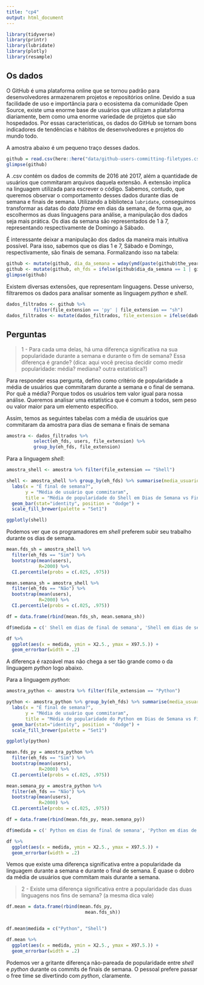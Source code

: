 ```yaml
---
title: "cp4"
output: html_document
---
```


```r
library(tidyverse)
library(printr)
library(lubridate)
library(plotly)
library(resample)
```

## Os dados

O GitHub é uma plataforma online que se tornou padrão para desenvolvedores armazenarem projetos e repositórios online. Devido a sua facilidade de uso e importância para o ecosistema da comunidade Open Source, existe uma enorme base de usuários que utilizam a plataforma diariamente, bem como uma enorme variedade de projetos que são hospedados. Por essas características, os dados do GitHub se tornam bons indicadores de tendências e hábitos de desenvolvedores e projetos do mundo todo. 

A amostra abaixo é um pequeno traço desses dados.
```r
github = read.csv(here::here("data/github-users-committing-filetypes.csv"))
glimpse(github)

```
A .csv contém os dados de commits de 2016 até 2017, além a quantidade de usuários que commitaram arquivos daquela extensão. A extensão implica na linguagem utilizada para escrever o código.
Sabemos, contudo, que queremos observar o comportamento desses dados durante dias de semana e finais de semana. Utilizando a biblioteca `lubridate`, conseguimos transformar as datas do *data frame* em dias da semana, de forma que, ao escolhermos as duas linguagens para análise, a manipulação dos dados seja mais prática.
Os dias da semana são representados de 1 à 7, representando respectivamente de Domingo à Sábado.

É interessante deixar a manipulação dos dados da maneira mais intuitiva possível. Para isso, sabemos que os dias 1 e 7, Sábado e Domingo, respectivamente, são finais de semana. Formalizando isso na tabela:

```r
github <- mutate(github, dia_da_semana = wday(ymd(paste(github$the_year,"/",github$the_month,"/",github$month_day))))
github <- mutate(github, eh_fds = ifelse(github$dia_da_semana == 1 | github$dia_da_semana == 7, "Sim", "Não"))
glimpse(github)
```

Existem diversas extensões, que representam linguagens. Desse universo, filtraremos os dados para analisar somente as linguagem *python* e *shell*.

```r
dados_filtrados <- github %>%
          filter(file_extension == 'py' | file_extension == "sh")
dados_filtrados <- mutate(dados_filtrados, file_extension = ifelse(dados_filtrados$file_extension == "py" , "Python", "Shell"))

```

## Perguntas

> 1 - Para cada uma delas, há uma diferença significativa na sua popularidade durante a semana e durante o fim de semana? Essa diferença é grande? (dica: aqui você precisa decidir como medir popularidade: média? mediana? outra estatística?)

Para responder essa pergunta, defino como critério de popularidade a média de usuários que commitaram durante a semana e o final de semana. Por quê a média? Porque todos os usuários tem valor igual para nossa análise. Queremos analisar uma estatística que é comum a todos, sem peso ou valor maior para um elemento específico.

Assim, temos as seguintes tabelas com a média de usuários que commitaram da amostra para dias de semana e finais de semana

```r
amostra <- dados_filtrados %>%
          select(eh_fds, users, file_extension) %>%
          group_by(eh_fds, file_extension)
```


Para a linguagem *shell*:

```r
amostra_shell <- amostra %>% filter(file_extension == "Shell")

shell <- amostra_shell %>% group_by(eh_fds) %>% summarise(media_usuarios = mean(users)) %>% ggplot(aes(eh_fds, media_usuarios, fill = eh_fds)) + 
  labs(x = "É final de semana?",
       y = "Média de usuário que commitaram",
       title = "Média de popularidade do Shell em Dias de Semana vs Finais de Semana" ) +
  geom_bar(stat="identity", position = "dodge") + 
  scale_fill_brewer(palette = "Set1")

ggplotly(shell)
```

Podemos ver que os programadores em *shell* preferem subir seu trabalho durante os dias de semana.

```r
mean.fds_sh = amostra_shell %>%
  filter(eh_fds == "Sim") %>% 
  bootstrap(mean(users),
            R=2000) %>%
  CI.percentile(probs = c(.025, .975))

mean.semana_sh = amostra_shell %>%
  filter(eh_fds == "Não") %>%
  bootstrap(mean(users),
            R=2000) %>%
  CI.percentile(probs = c(.025, .975))

```

```r
df = data.frame(rbind(mean.fds_sh, mean.semana_sh))

df$medida = c(' Shell em dias de final de semana', 'Shell em dias de semana')

df %>% 
  ggplot(aes(x = medida, ymin = X2.5., ymax = X97.5.)) + 
  geom_errorbar(width = .2)
```

A diferença é razoável mas não chega a ser tão grande como o da linguagem *python* logo abaixo.

Para a linguagem *python*:

```r
amostra_python <- amostra %>% filter(file_extension == "Python")

python <- amostra_python %>% group_by(eh_fds) %>% summarise(media_usuarios = mean(users)) %>% ggplot(aes(eh_fds, media_usuarios, fill = eh_fds)) + 
  labs(x = "É final de semana?",
       y = "Média de usuário que commitaram",
       title = "Média de popularidade do Python em Dias de Semana vs Finais de Semana" ) +
  geom_bar(stat="identity", position = "dodge") + 
  scale_fill_brewer(palette = "Set1")

ggplotly(python)
```

```r
mean.fds_py = amostra_python %>%
  filter(eh_fds == "Sim") %>% 
  bootstrap(mean(users),
            R=2000) %>%
  CI.percentile(probs = c(.025, .975))

mean.semana_py = amostra_python %>%
  filter(eh_fds == "Não") %>%
  bootstrap(mean(users),
            R=2000) %>%
  CI.percentile(probs = c(.025, .975))

```

```r
df = data.frame(rbind(mean.fds_py, mean.semana_py))

df$medida = c(' Python em dias de final de semana', 'Python em dias de semana')

df %>% 
  ggplot(aes(x = medida, ymin = X2.5., ymax = X97.5.)) + 
  geom_errorbar(width = .2)
```

Vemos que existe uma diferença significativa entre a popularidade da linguagem durante a semana e durante o final de semana. É quase o dobro da média de usuários que commitam mais durante a semana.

> 2 - Existe uma diferença significativa entre a popularidade das duas linguagens nos fins de semana? (a mesma dica vale)

```r
df.mean = data.frame(rbind(mean.fds_py, 
                             mean.fds_sh))


df.mean$medida = c("Python", "Shell")

df.mean %>% 
  ggplot(aes(x = medida, ymin = X2.5., ymax = X97.5.)) + 
  geom_errorbar(width = .2)

```

Podemos ver a gritante diferença não-pareada de popularidade entre *shell* e *python* durante os commits de finais de semana. O pessoal prefere passar o free time se divertindo com *python*, claramente. 